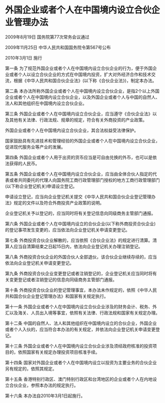 # 外国企业或者个人在中国境内设立合伙企业管理办法

2009年8月19日 国务院第77次常务会议通过

2009年11月25日 中华人民共和国国务院令第567号公布

2010年3月1日 施行

  

第一条 为了规范外国企业或者个人在中国境内设立合伙企业的行为，便于外国企业或者个人以设立合伙企业的方式在中国境内投资，扩大对外经济合作和技术交流，根据《中华人民共和国合伙企业法》(以下称《合伙企业法》)，制定本办法。

第二条 本办法所称外国企业或者个人在中国境内设立合伙企业，是指2个以上外国企业或者个人在中国境内设立合伙企业，以及外国企业或者个人与中国的自然人、法人和其他组织在中国境内设立合伙企业。

第三条 外国企业或者个人在中国境内设立合伙企业，应当遵守《合伙企业法》以及其他有关法律、行政法规、规章的规定，符合有关外商投资的产业政策。

外国企业或者个人在中国境内设立合伙企业，其合法权益受法律保护。

国家鼓励具有先进技术和管理经验的外国企业或者个人在中国境内设立合伙企业，促进现代服务业等产业的发展。

第四条 外国企业或者个人用于出资的货币应当是可自由兑换的外币，也可以是依法获得的人民币。

第五条 外国企业或者个人在中国境内设立合伙企业，应当由全体合伙人指定的代表或者共同委托的代理人向国务院工商行政管理部门授权的地方工商行政管理部门(以下称企业登记机关)申请设立登记。

申请设立登记，应当向企业登记机关提交《中华人民共和国合伙企业登记管理办法》规定的文件以及符合外商投资产业政策的说明。

企业登记机关予以登记的，应当同时将有关登记信息向同级商务主管部门通报。

第六条 外国企业或者个人在中国境内设立的合伙企业(以下称外商投资合伙企业)的登记事项发生变更的，应当依法向企业登记机关申请变更登记。

第七条 外商投资合伙企业解散的，应当依照《合伙企业法》的规定进行清算。清算人应当自清算结束之日起15日内，依法向企业登记机关办理注销登记。

第八条 外商投资合伙企业的外国合伙人全部退伙，该合伙企业继续存续的，应当依法向企业登记机关申请变更登记。

第九条 外商投资合伙企业变更登记或者注销登记的，企业登记机关应当同时将有关变更登记或者注销登记的信息向同级商务主管部门通报。

第十条 外商投资合伙企业的登记管理事宜，本办法未作规定的，依照《中华人民共和国合伙企业登记管理办法》和国家有关规定执行。

第十一条 外国企业或者个人在中国境内设立合伙企业涉及的财务会计、税务、外汇以及海关、人员出入境等事宜，依照有关法律、行政法规和国家有关规定办理。

第十二条 中国的自然人、法人和其他组织在中国境内设立的合伙企业，外国企业或者个人入伙的，应当符合本办法的有关规定，并依法向企业登记机关申请变更登记。

第十三条 外国企业或者个人在中国境内设立合伙企业涉及须经政府核准的投资项目的，依照国家有关规定办理投资项目核准手续。

第十四条 国家对外国企业或者个人在中国境内设立以投资为主要业务的合伙企业另有规定的，依照其规定。

第十五条 香港特别行政区、澳门特别行政区和台湾地区的企业或者个人在内地设立合伙企业，参照本办法的规定执行。

第十六条 本办法自2010年3月1日起施行。